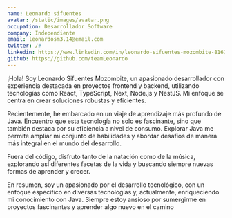 ```yaml
---
name: Leonardo sifuentes
avatar: /static/images/avatar.png
occupation: Desarrollador Software
company: Independiente
email: leonardosm3.14@email.com
twitter: /#
linkedin: https://www.linkedin.com/in/leonardo-sifuentes-mozombite-8161271b5/
github: https://github.com/teamLeonardo
---
```


¡Hola! Soy Leonardo Sifuentes Mozombite, un apasionado desarrollador con experiencia destacada en proyectos frontend y backend, utilizando tecnologías como React, TypeScript, Next, Node.js y NestJS. Mi enfoque se centra en crear soluciones robustas y eficientes.

Recientemente, he embarcado en un viaje de aprendizaje más profundo de Java. Encuentro que esta tecnología no solo es fascinante, sino que también destaca por su eficiencia a nivel de consumo. Explorar Java me permite ampliar mi conjunto de habilidades y abordar desafíos de manera más integral en el mundo del desarrollo.

Fuera del código, disfruto tanto de la natación como de la música, explorando así diferentes facetas de la vida y buscando siempre nuevas formas de aprender y crecer.

En resumen, soy un apasionado por el desarrollo tecnológico, con un enfoque específico en diversas tecnologías y, actualmente, enriqueciendo mi conocimiento con Java. Siempre estoy ansioso por sumergirme en proyectos fascinantes y aprender algo nuevo en el camino
